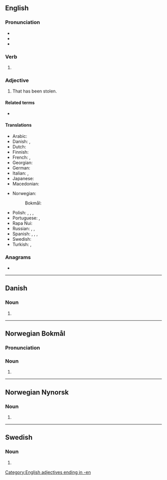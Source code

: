 {{also|stollen}}
==English==

===Pronunciation===
* {{IPA|/ˈstəʊlən/|lang=en}}
* {{audio|en-us-stolen.ogg|Audio (US)|lang=en}}
* {{rhymes|əʊlən|lang=en}}

===Verb===
{{head|en|past participle}}

# {{past participle of|steal|lang=en|nocat=1}}

===Adjective===
{{en-adj|-}}

# That has been stolen.

====Related terms====
* {{l|en|theftable}}

====Translations====
{{trans-top|that has been stolen}}
* Arabic: {{t|ar|مَسْرُوق}}
* Danish: {{t|da|stjålen}}, {{t|da|stjålet}}
* Dutch: {{t+|nl|gestolen}}
* Finnish: {{t+|fi|varastettu}}
* French: {{t+|fr|volé|m}}, {{t+|fr|volée|f}}
* Georgian: {{t|ka|მოპარული}}
* German: {{t+|de|gestohlen}}
* Italian: {{t+|it|rubato|m}}, {{t+|it|rubata|f}}
* Japanese: {{t|ja|盗まれた}}
* Macedonian: {{t|mk|у́краден}}
{{trans-mid}}
* Norwegian:
*: Bokmål: {{t|nb|stjålen}}
* Polish: {{t|pl|ukradziony|m}}, {{t|pl|ukradzione|n}}, {{t|pl|ukradziona|f}}, {{t|pl|ukradzeni|m-p}}
* Portuguese: {{t|pt|roubado}}, {{t|pt|furtado}}
* Rapa Nui: {{t|rap|hakananai'a}}
* Russian: {{t+|ru|кра́денный}}, {{t+|ru|укра́денный}}, {{t+|ru|воро́ванный}}
* Spanish: {{t+|es|robado|m}}, {{t+|es|robada|f}}, {{t+|es|robados|m-p}}, {{t+|es|robadas|f-p}}
* Swedish: {{t+|sv|stulen}}
* Turkish: {{t+|tr|çalıntı}}, {{t|tr|çalınmış}}
{{trans-bottom}}

===Anagrams===
* {{anagrams|en|Elston|Letson|Noltes|Solent|Tolens|lentos|onlest|telson}}

[[Category:English adjectives ending in -en]]

----

==Danish==

===Noun===
{{head|da|noun form|g=c}}

# {{singular definite of|stol|lang=da}}

----

==Norwegian Bokmål==

===Pronunciation===
{{rfp|lang=nb}}

===Noun===
{{head|nb|noun form|g=m}}

# {{inflection of|stol||definite|s|lang=nb}}

----

==Norwegian Nynorsk==

===Noun===
{{head|nn|noun form|g=m}}

# {{inflection of|stol||definite|s|lang=nn}}

----

==Swedish==

===Noun===
{{head|sv|noun form}}

# {{sv-noun-form-def|stol}}